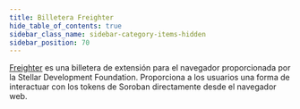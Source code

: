 ```yaml
---
title: Billetera Freighter
hide_table_of_contents: true
sidebar_class_name: sidebar-category-items-hidden
sidebar_position: 70
---
```


[Freighter](https://www.freighter.app/) es una billetera de extensión para el navegador proporcionada por la Stellar Development Foundation. Proporciona a los usuarios una forma de interactuar con los tokens de Soroban directamente desde el navegador web.
